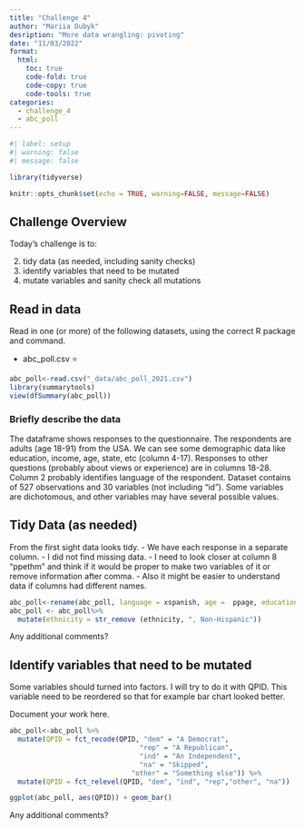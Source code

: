 ```yaml
---
title: "Challenge 4"
author: "Mariia Dubyk"
desription: "More data wrangling: pivoting"
date: "11/03/2022"
format:
  html:
    toc: true
    code-fold: true
    code-copy: true
    code-tools: true
categories:
  - challenge_4
  - abc_poll
---
```


```r
#| label: setup
#| warning: false
#| message: false

library(tidyverse)

knitr::opts_chunk$set(echo = TRUE, warning=FALSE, message=FALSE)
```

## Challenge Overview

Today's challenge is to:


2)  tidy data (as needed, including sanity checks)
3)  identify variables that need to be mutated
4)  mutate variables and sanity check all mutations

## Read in data

Read in one (or more) of the following datasets, using the correct R package and command.

-   abc_poll.csv ⭐

```r
abc_poll<-read.csv("_data/abc_poll_2021.csv")
library(summarytools)
view(dfSummary(abc_poll))
```

### Briefly describe the data
The dataframe shows responses to the questionnaire. The respondents are adults (age 18-91) from the USA. We can see some demographic data like education, income, age, state, etc (column 4-17). Responses to other questions (probably about views or experience) are in columns 18-28. Column 2 probably identifies language of the respondent. Dataset contains of 527 observations and 30 variables (not including "id"). Some variables are dichotomous, and other variables may have several possible values.  

## Tidy Data (as needed)

From the first sight data looks tidy. 
- We have each response in a separate column.
- I did not find missing data. 
- I need to look closer at column 8 "ppethm" and think if it would be proper to make two variables of it or remove information after comma.
- Also it might be easier to understand data if columns had different names. 
```r
abc_poll<-rename(abc_poll, language = xspanish, age =  ppage, education5 = ppeduc5, education = ppeducat, gender = ppgender, ethnicity = ppethm, household_size = pphhsize, income = ppinc7, marital_status = ppmarit5, region = ppreg4, rent = pprent, state = ppstaten, work = PPWORKA, employment = ppemploy)
abc_poll <- abc_poll%>%
  mutate(ethnicity = str_remove (ethnicity, ", Non-Hispanic"))

```

Any additional comments?

## Identify variables that need to be mutated
Some variables should turned into factors. I will try to do it with QPID. This variable need to be reordered so that for example bar chart looked better.

Document your work here.

```r
abc_poll<-abc_poll %>%
  mutate(QPID = fct_recode(QPID, "dem" = "A Democrat",
                                "rep" = "A Republican",
                                "ind" = "An Independent",
                                "na" = "Skipped",
                              "other" = "Something else")) %>%
  mutate(QPID = fct_relevel(QPID, "dem", "ind", "rep","other", "na"))

ggplot(abc_poll, aes(QPID)) + geom_bar()

```

Any additional comments?
